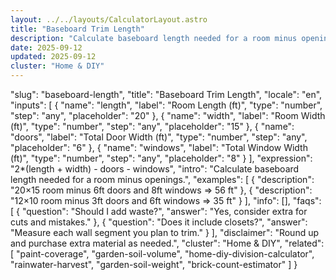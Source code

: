 ```yaml
---
layout: ../../layouts/CalculatorLayout.astro
title: "Baseboard Trim Length"
description: "Calculate baseboard length needed for a room minus openings."
date: 2025-09-12
updated: 2025-09-12
cluster: "Home & DIY"
---
```


  "slug": "baseboard-length",
  "title": "Baseboard Trim Length",
  "locale": "en",
  "inputs": [
    {
      "name": "length",
      "label": "Room Length (ft)",
      "type": "number",
      "step": "any",
      "placeholder": "20"
    },
    {
      "name": "width",
      "label": "Room Width (ft)",
      "type": "number",
      "step": "any",
      "placeholder": "15"
    },
    {
      "name": "doors",
      "label": "Total Door Width (ft)",
      "type": "number",
      "step": "any",
      "placeholder": "6"
    },
    {
      "name": "windows",
      "label": "Total Window Width (ft)",
      "type": "number",
      "step": "any",
      "placeholder": "8"
    }
  ],
  "expression": "2*(length + width) - doors - windows",
  "intro": "Calculate baseboard length needed for a room minus openings.",
  "examples": [
    {
      "description": "20×15 room minus 6ft doors and 8ft windows ⇒ 56 ft"
    },
    {
      "description": "12×10 room minus 3ft doors and 6ft windows ⇒ 35 ft"
    }
  ],
  "info": [],
  "faqs": [
    {
      "question": "Should I add waste?",
      "answer": "Yes, consider extra for cuts and mistakes."
    },
    {
      "question": "Does it include closets?",
      "answer": "Measure each wall segment you plan to trim."
    }
  ],
  "disclaimer": "Round up and purchase extra material as needed.",
  "cluster": "Home & DIY",
  "related": [
    "paint-coverage",
    "garden-soil-volume",
    "home-diy-division-calculator",
    "rainwater-harvest",
    "garden-soil-weight",
    "brick-count-estimator"
  ]
}

<Calculator schema={schema} />
